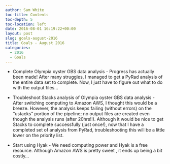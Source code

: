 ```yaml
---
author: Sam White
toc-title: Contents
toc-depth: 5
toc-location: left
date: 2016-08-01 16:19:22+00:00
layout: post
slug: goals-august-2016
title: Goals - August 2016
categories:
  - 2016
  - Goals
---
```



    
  * Complete Olympia oyster GBS data analysis - Progress has actually been made! After many struggles, I managed to get a PyRad analysis of the entire data set to complete. Now, I just have to figure out what to do with the output files...

    
  * Troubleshoot Stacks analysis of Olympia oyster GBS data analysis - After switching computing to Amazon AWS, I thought this would be a breeze. However, the analysis keeps failing (without errors) on the "ustacks" portion of the pipeline; no output files are created even though the analysis runs (after 20hrs!!). Although it would be nice to get Stacks to complete successfully (just once!), now that I have a completed set of analysis from PyRad, troubleshooting this will be a little lower on the priority list.

    
  * Start using Hyak - We need computing power and Hyak is a free resource. Although Amazon AWS is pretty sweet , it ends up being a bit costly...


